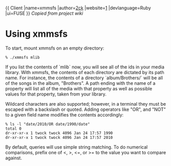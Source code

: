 {{
Client
|name=xmmsfs
|author=[http://2ck.posterous.com 2ck]
|website=[http://code.google.com/p/xmmsfs]
|devlanguage=Ruby
|ui=FUSE
}}
''Copied from project wiki''
=Using xmmsfs=

To start, mount xmmsfs on an empty directory:

 % ./xmmsfs mlib

If you list the contents of `mlib` now, you will see all of the ids in your media library. With xmmsfs, the contents of each directory are dictated by its path name. For instance, the contents of a directory `album/Brothers/` will be all of the songs in the album, "Brothers". A path ending with the name of a property will list all of the media with that property as well as possible values for that property, taken from your library.

Wildcard characters are also supported; however, in a terminal they must be escaped with a backslash or quoted. Adding operators like "OR", and "NOT" to a given field name modifies the contents accordingly:

 % ls -l "date/2010/OR date/1990/date"
 total 0
 dr-xr-xr-x 1 twock twock 4096 Jan 24 17:57 1990
 dr-xr-xr-x 1 twock twock 4096 Jan 24 17:57 2010

By default, queries will use simple string matching. To do numerical comparisons, prefix one of <, >, <=, or >= to the value you want to compare against.
